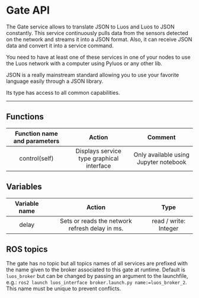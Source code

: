# Gate API

The Gate service allows to translate JSON to Luos and Luos to JSON constantly. This service continuously pulls data from the sensors detected on the network and streams it into a JSON format. Also, it can receive JSON data and convert it into a service command.

You need to have at least one of these services in one of your nodes to use the Luos network with a computer using Pyluos or any other lib.

JSON is a really mainstream standard allowing you to use your favorite language easily through a JSON library.

Its type has access to all common capabilities.

----

## Functions

| **Function name and parameters** | **Action** | **Comment** |
|:---:|:---:|:---:|
| control(self) | Displays service type graphical interface | Only available using Jupyter notebook |

## Variables

| **Variable name** | **Action** | **Type** |
|:---:|:---:|:---:|
| delay | Sets or reads the network refresh delay in ms. | read / write: Integer |

## ROS topics

The gate has no topic but all topics names of all services are prefixed with the name given to the broker associated to this gate at runtime.
Default is `luos_broker` but can be changed by passing an argument to the launchfile, e.g.: `ros2 launch luos_interface broker.launch.py name:=luos_broker_2`. This name must be unique to prevent conflicts.


